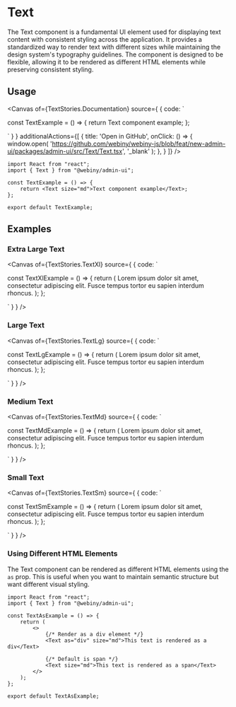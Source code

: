 

<Meta of={TextStories} />

# Text

The Text component is a fundamental UI element used for displaying text content with consistent styling across the application. It provides a standardized way to render text with different sizes while maintaining the design system's typography guidelines. The component is designed to be flexible, allowing it to be rendered as different HTML elements while preserving consistent styling.

## Usage

<Canvas of={TextStories.Documentation} source={ { code: `

const TextExample = () => {
    return <Text size="md">Text component example</Text>;
};


` } }
        additionalActions={[
            {
                title: 'Open in GitHub',
                onClick: () => {
                    window.open(
                        'https://github.com/webiny/webiny-js/blob/feat/new-admin-ui/packages/admin-ui/src/Text/Text.tsx',
                        '_blank'
                    );
                },
            }
        ]}
/>

<Controls of={TextStories.Documentation} />

```tsx
import React from "react";
import { Text } from "@webiny/admin-ui";

const TextExample = () => {
    return <Text size="md">Text component example</Text>;
};

export default TextExample;
```

## Examples

### Extra Large Text

<Canvas of={TextStories.TextXl} source={ { code: `

const TextXlExample = () => {
    return (
        <Text size="xl">
            Lorem ipsum dolor sit amet, consectetur adipiscing elit. Fusce tempus tortor eu sapien interdum rhoncus.
        </Text>
    );
};

` } } />

### Large Text

<Canvas of={TextStories.TextLg} source={ { code: `

const TextLgExample = () => {
    return (
        <Text size="lg">
            Lorem ipsum dolor sit amet, consectetur adipiscing elit. Fusce tempus tortor eu sapien interdum rhoncus.
        </Text>
    );
};

` } } />

### Medium Text

<Canvas of={TextStories.TextMd} source={ { code: `

const TextMdExample = () => {
    return (
        <Text size="md">
            Lorem ipsum dolor sit amet, consectetur adipiscing elit. Fusce tempus tortor eu sapien interdum rhoncus.
        </Text>
    );
};

` } } />

### Small Text

<Canvas of={TextStories.TextSm} source={ { code: `

const TextSmExample = () => {
    return (
        <Text size="sm">
            Lorem ipsum dolor sit amet, consectetur adipiscing elit. Fusce tempus tortor eu sapien interdum rhoncus.
        </Text>
    );
};

` } } />

### Using Different HTML Elements

The Text component can be rendered as different HTML elements using the `as` prop. This is useful when you want to maintain semantic structure but want different visual styling.

```tsx
import React from "react";
import { Text } from "@webiny/admin-ui";

const TextAsExample = () => {
    return (
        <>
            {/* Render as a div element */}
            <Text as="div" size="md">This text is rendered as a div</Text>

            {/* Default is span */}
            <Text size="md">This text is rendered as a span</Text>
        </>
    );
};

export default TextAsExample;
```
